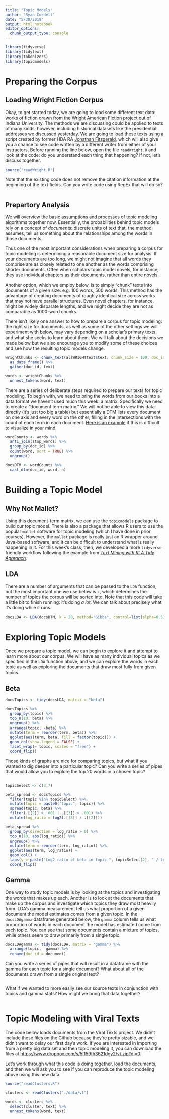 ```yaml
---
title: "Topic Models"
author: "Ryan Cordell"
date: "5/30/2019"
output: html_notebook
editor_options: 
  chunk_output_type: console
---
```


```r

library(tidyverse)
library(tidytext)
library(tokenizers)
library(topicmodels)

```

# Preparing the Corpus

## Loading Wright Fiction Corpus

Okay, to get started today, we are going to load some different text data: works of fiction drawn from the [Wright American Fiction project](http://webapp1.dlib.indiana.edu/TEIgeneral/projectinfo.do?brand=wright) out of Indiana University. The methods we are discussing could be applied to texts of many kinds, however, including historical datasets like the presidential addresses we discussed yesterday. We are going to load these texts using a script created by former HDA RA [Jonathan Fitzgerald](http://jonathandfitzgerald.com/), which will also give you a chance to see code written by a different writer from either of your instructors. Before running the line below, open the file `readWright.R` and look at the code: do you understand each thing that happening? If not, let's discuss together. 

```r

source("readWright.R")

```

Note that the existing code does not remove the citation information at the beginning of the text fields. Can you write code using RegEx that will do so?

```r


```

## Prepartory Analysis

We will overview the basic assumptions and processes of topic modeling algorithms together now. Essentially, the probabilities behind topic models rely on a concept of *documents*: discrete units of text that, the method assumes, tell us something about the relationships among the words in those documents. 

Thus one of the most important considerations when preparing a corpus for topic modeling is determining a reasonable document size for analysis. If your documents are too long, we might not imagine that all words they comprise are as closely related to one another as the words comprising shorter documents. Often when scholars topic model novels, for instance, they use individual chapters as their documents, rather than entire novels. 

Another option, which we employ below, is to simply "chunk" texts into documents of a given size: e.g. 100 words, 500 words. This method has the advantage of creating documents of roughly identical size across works that may not have parallel structures. Even novel chapters, for instance, might be widely disparate lengths, and we might decide they are not as comparable as 1000-word chunks. 

There isn't likely one answer to how to prepare a corpus for topic modeling: the right size for documents, as well as some of the other settings we will experiment with below, may vary depending on a scholar's primary texts and what she seeks to learn about them. We will talk about the decisions we made below but we also encourage you to modify some of these choices and see how the resulting topic models change. 

```r

wrightChunks <- chunk_text(allWRIGHTtext$text, chunk_size = 100, doc_id = allWRIGHTtext$title) %>%
  as_data_frame() %>%
  gather(doc_id, text)

words <- wrightChunks %>%
  unnest_tokens(word, text) 

```

There are a series of deliberate steps required to prepare our texts for topic modeling. To begin with, we need to bring the words from our books into a data format we haven't used much this week: a matrix. Specifically we need to create a "document term matrix." We will not be able to view this data directly (it's just too big a table) but essentially a DTM lists every document on one axis and every word on the other, filling in the intersections with the count of each term in each document. [Here is an example](https://www.darrinbishop.com/blog/2017/10/text-analytics-document-term-matrix/) if this is difficult to visualize in your mind.

```r

wordCounts <- words %>%
  anti_join(stop_words) %>%
  group_by(doc_id) %>%
  count(word, sort = TRUE) %>%
  ungroup()

docsDTM <- wordCounts %>%
  cast_dtm(doc_id, word, n)

```

# Building a Topic Model

## Why Not Mallet?

Using this document-term matrix, we can use the `topicmodels` package to build our topic model. There is also a package that allows R users to use the popular `mallet` software for topic modeling (which I have done in prior courses). However, the `mallet` package is really just an R wrapper around Java-based software, and it can be difficult to understand what is really happening in it. For this week's class, then, we developed a more `tidyverse` friendly workflow following the example from [*Text Mining with R: A Tidy Approach*](https://www.tidytextmining.com/). 

## LDA

There are a number of arguments that can be passed to the `LDA` function, but the most important one we use below is `k`, which determines the number of topics the corpus will be sorted into. Note that this code will take a little bit to finish running: it's doing *a lot*. We can talk about precisely what it's doing while it runs.

```r

docsLDA <- LDA(docsDTM, k = 20, method="Gibbs", control=list(alpha=0.5))

```

# Exploring Topic Models

Once we prepare a topic model, we can begin to explore it and attempt to learn more about our corpus. We will have as many individual topics as we specified in the `LDA` function above, and we can explore the words in each topic as well as exploring the documents that draw most fully from given topics. 

## Beta 

```r
docsTopics <- tidy(docsLDA, matrix = "beta")

docsTopics %>%
  group_by(topic) %>%
  top_n(10, beta) %>%
  ungroup() %>%
  arrange(topic, -beta) %>%
  mutate(term = reorder(term, beta)) %>%
  ggplot(aes(term, beta, fill = factor(topic))) +
  geom_col(show.legend = FALSE) +
  facet_wrap(~ topic, scales = "free") +
  coord_flip()

```

Those kinds of graphs are nice for comparing topics, but what if you wanted to dig deeper into a particular topic? Can you write a series of pipes that would allow you to explore the top 20 words in a chosen topic?

```r


```


```r

topicSelect <- c(3,7)

beta_spread <- docsTopics %>%
  filter(topic %in% topicSelect) %>%
  mutate(topic = paste0("topic", topic)) %>%
  spread(topic, beta) %>%
  filter(.[[2]] > .001 | .[[3]] > .001) %>%
  mutate(log_ratio = log2(.[[3]] / .[[2]]))

beta_spread %>%
  group_by(direction = log_ratio > 0) %>%
  top_n(10, abs(log_ratio)) %>%
  ungroup() %>%
  mutate(term = reorder(term, log_ratio)) %>%
  ggplot(aes(term, log_ratio)) +
  geom_col() +
  labs(y = paste("Log2 ratio of beta in topic ", topicSelect[2], " / topic ", topicSelect[1])) +
  coord_flip()

```


## Gamma

One way to study topic models is by looking at the topics and investigating the words that makes up each. Another is to look at the documents that make up the corpus and investigate which topics they draw most heavily from. LDA's gamma measurement tell us what proportion of a given document the model estimates comes from a given topic. In the `docsLDAgamma` dataframe generated below, the `gamma` column tells us what proportion of words in each document the model has estimated come from each topic. You can see that some documents contain a mixture of topics, while others seem to draw primarily from a single topic. 

```r

docsLDAgamma <- tidy(docsLDA, matrix = "gamma") %>%
  arrange(topic, -gamma) %>%
  rename(doc_id = document)

```

Can you write a series of pipes that will result in a dataframe with the gamma for each topic for a single document? What about all of the documents drawn from a single original text?

```r


```

What if we wanted to more easily see our source texts in conjunction with topics and gamma stats? How might we bring that data together?

```r



```


# Topic Modeling with Viral Texts

The code below loads documents from the Viral Texts project. We didn't include these files on the Github because they're pretty sizable, and we didn't want to delay our first day's work. If you are interested in importing from a pretty big data set and then topic modeling it, you can download the files at <https://www.dropbox.com/s/5l159fh3621dgy2/vt.zip?dl=0>. 

Let's work through what this code is doing together, load the documents, and then we will ask you to see if you can reproduce the topic modeling above using this new data. 

```r

source("readClusters.R")

clusters <- readClusters("./data/vt")

words <- clusters %>%
  select(cluster, text) %>%
  unnest_tokens(word, text)

```

